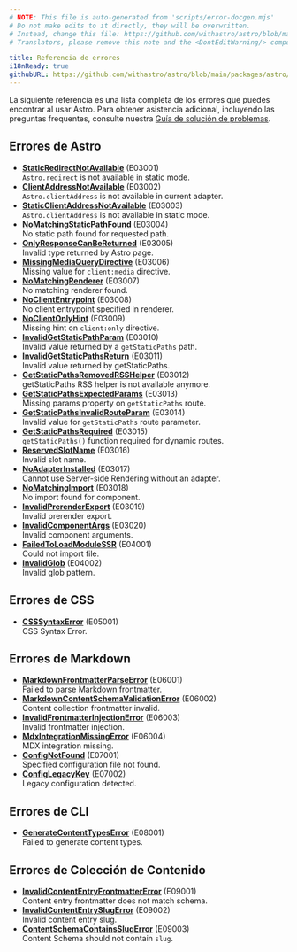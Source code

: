```yaml
---
# NOTE: This file is auto-generated from 'scripts/error-docgen.mjs'
# Do not make edits to it directly, they will be overwritten.
# Instead, change this file: https://github.com/withastro/astro/blob/main/packages/astro/src/core/errors/errors-data.ts
# Translators, please remove this note and the <DontEditWarning/> component.

title: Referencia de errores
i18nReady: true
githubURL: https://github.com/withastro/astro/blob/main/packages/astro/src/core/errors/errors-data.ts
---
```


La siguiente referencia es una lista completa de los errores que puedes encontrar al usar Astro. Para obtener asistencia adicional, incluyendo las preguntas frequentes, consulte nuestra [Guía de solución de problemas](/es/guides/troubleshooting/).

## Errores de Astro

- [**StaticRedirectNotAvailable**](/es/reference/errors/static-redirect-not-available/) (E03001)<br/>`Astro.redirect` is not available in static mode.
- [**ClientAddressNotAvailable**](/es/reference/errors/client-address-not-available/) (E03002)<br/>`Astro.clientAddress` is not available in current adapter.
- [**StaticClientAddressNotAvailable**](/es/reference/errors/static-client-address-not-available/) (E03003)<br/>`Astro.clientAddress` is not available in static mode.
- [**NoMatchingStaticPathFound**](/es/reference/errors/no-matching-static-path-found/) (E03004)<br/>No static path found for requested path.
- [**OnlyResponseCanBeReturned**](/es/reference/errors/only-response-can-be-returned/) (E03005)<br/>Invalid type returned by Astro page.
- [**MissingMediaQueryDirective**](/es/reference/errors/missing-media-query-directive/) (E03006)<br/>Missing value for `client:media` directive.
- [**NoMatchingRenderer**](/es/reference/errors/no-matching-renderer/) (E03007)<br/>No matching renderer found.
- [**NoClientEntrypoint**](/es/reference/errors/no-client-entrypoint/) (E03008)<br/>No client entrypoint specified in renderer.
- [**NoClientOnlyHint**](/es/reference/errors/no-client-only-hint/) (E03009)<br/>Missing hint on `client:only` directive.
- [**InvalidGetStaticPathParam**](/es/reference/errors/invalid-get-static-path-param/) (E03010)<br/>Invalid value returned by a `getStaticPaths` path.
- [**InvalidGetStaticPathsReturn**](/es/reference/errors/invalid-get-static-paths-return/) (E03011)<br/>Invalid value returned by getStaticPaths.
- [**GetStaticPathsRemovedRSSHelper**](/es/reference/errors/get-static-paths-removed-rsshelper/) (E03012)<br/>getStaticPaths RSS helper is not available anymore.
- [**GetStaticPathsExpectedParams**](/es/reference/errors/get-static-paths-expected-params/) (E03013)<br/>Missing params property on `getStaticPaths` route.
- [**GetStaticPathsInvalidRouteParam**](/es/reference/errors/get-static-paths-invalid-route-param/) (E03014)<br/>Invalid value for `getStaticPaths` route parameter.
- [**GetStaticPathsRequired**](/es/reference/errors/get-static-paths-required/) (E03015)<br/>`getStaticPaths()` function required for dynamic routes.
- [**ReservedSlotName**](/es/reference/errors/reserved-slot-name/) (E03016)<br/>Invalid slot name.
- [**NoAdapterInstalled**](/es/reference/errors/no-adapter-installed/) (E03017)<br/>Cannot use Server-side Rendering without an adapter.
- [**NoMatchingImport**](/es/reference/errors/no-matching-import/) (E03018)<br/>No import found for component.
- [**InvalidPrerenderExport**](/es/reference/errors/invalid-prerender-export/) (E03019)<br/>Invalid prerender export.
- [**InvalidComponentArgs**](/es/reference/errors/invalid-component-args/) (E03020)<br/>Invalid component arguments.
- [**FailedToLoadModuleSSR**](/es/reference/errors/failed-to-load-module-ssr/) (E04001)<br/>Could not import file.
- [**InvalidGlob**](/es/reference/errors/invalid-glob/) (E04002)<br/>Invalid glob pattern.

## Errores de CSS

- [**CSSSyntaxError**](/es/reference/errors/csssyntax-error/) (E05001)<br/>CSS Syntax Error.

## Errores de Markdown

- [**MarkdownFrontmatterParseError**](/es/reference/errors/markdown-frontmatter-parse-error/) (E06001)<br/>Failed to parse Markdown frontmatter.
- [**MarkdownContentSchemaValidationError**](/es/reference/errors/markdown-content-schema-validation-error/) (E06002)<br/>Content collection frontmatter invalid.
- [**InvalidFrontmatterInjectionError**](/es/reference/errors/invalid-frontmatter-injection-error/) (E06003)<br/>Invalid frontmatter injection.
- [**MdxIntegrationMissingError**](/es/reference/errors/mdx-integration-missing-error/) (E06004)<br/>MDX integration missing.
- [**ConfigNotFound**](/es/reference/errors/config-not-found/) (E07001)<br/>Specified configuration file not found.
- [**ConfigLegacyKey**](/es/reference/errors/config-legacy-key/) (E07002)<br/>Legacy configuration detected.

## Errores de CLI

- [**GenerateContentTypesError**](/es/reference/errors/generate-content-types-error/) (E08001)<br/>Failed to generate content types.

## Errores de Colección de Contenido

- [**InvalidContentEntryFrontmatterError**](/es/reference/errors/invalid-content-entry-frontmatter-error/) (E09001)<br/>Content entry frontmatter does not match schema.
- [**InvalidContentEntrySlugError**](/es/reference/errors/invalid-content-entry-slug-error/) (E09002)<br/>Invalid content entry slug.
- [**ContentSchemaContainsSlugError**](/es/reference/errors/content-schema-contains-slug-error/) (E09003)<br/>Content Schema should not contain `slug`.
